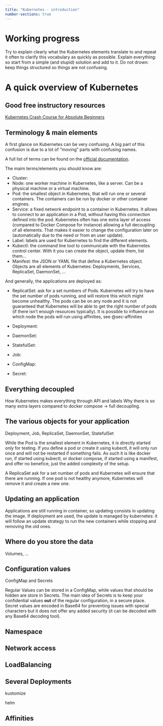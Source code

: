 ```yaml
---
title: "Kubernetes - introduction"
number-sections: true
---
```


# Working progress

Try to explain clearly what the Kubernetes elements translate to and repeat it often to clarify this vocabulary as quickly as possible.
Explain everything: so start from a simple (and stupid) solution and add to it.
Do not drown: keep things structured so things are not confusing.

# A quick overview of Kubernetes

## Good free instructory resources

[Kubernetes Crash Course for Absolute Beginners](https://www.youtube.com/watch?v=s_o8dwzRlu4&t=3s)

## Terminology & main elements

A first glance on Kubernetes can be very confusing. A big part of this confusion is due to a lot of "moving" parts with confusing names.

A full list of terms can be found on the [official documentation](https://kubernetes.io/docs/reference/glossary/?fundamental=true).

The maim terms/elements you should know are:

* Cluster: 
* Node: one worker machine in Kubernetes, like a server. Can be a physical machine or a virtual machine.
* Pod: the smallest object in Kubernetes, that will run one or several containers. The containers can be run by docker or other container engines.
* Service: a fixed network endpoint to a container in Kubernetes. It allows to connect to an application in a Pod, without having this connection defined into the pod. Kubernetes often has one extra layer of access (compared to Docker Compose for instance) allowing a full decoupling of all elements. That makes it easier to change the configuration later on (automatically due to the need or from an user update).
* Label: labels are used for Kubernetes to find the different elements.
* Kubectl: the command line tool to communicate with the Kubernetes control center. With it you can create the object, update them, list them...
* Manifest: the JSON or YAML file that define a Kubernetes object. Objects are all elements of Kubernetes: Deployments, Services, ReplicaSet, DaemonSet, ...

And generally, the applications are deployed as:

* ReplicatSet: ask for a set numbers of Pods. Kubernetes will try to have the set number of pods running, and will restore this which might become unhealthy. The pods can be on any node and it is not guaranteed that Kubernetes will be able to get the right number of pods (if there isn't enough resources typically). It is possible to influence on which node the pods will run using affinities, see @sec-affinities
* Deployment:
* DaemonSet:
* StatefulSet:
* Job:

* ConfigMap:
* Secret:

## Everything decoupled

How Kubernetes makes everything through API and labels
Why there is so many extra layers compared to docker compose -> full decoupling.

## The various objects for your application

Deployment, Job, ReplicaSet, DaemonSet, StatefulSet

While the Pod is the smallest element in Kubernetes, it is directly started *only* for testing. If you define a pod or create it using kubectl, it will only run once and will not be restarted if something fails. As such it is like docker run, if started using kubectl, or docker compose, if started using a manifest, and offer no benefice, just the added complexity of the setup.

A ReplicaSet ask for a set number of pods and Kubernetes will ensure that there are running. If one pod is not healthy anymore, Kubernetes will remove it and create a new one.

## Updating an application

Applications are still running in container, so updating consists in updating the image. If deployment are used, the update is managed by kubernetes: it will follow an update strategy to run the new containers while stopping and removing the old ones.

## Where do you store the data

Volumes, ...

## Configuration values

ConfigMap and Secrets

Regular Values can be stored in a ConfigMap, while values that should be hidden are store in Secrets. The main idea of Secrets is to keep your confidential values **out** of the regular configuration, in a secure place. Secret values are encoded in Base64 for preventing issues with special characters but it does not offer any added security (it can be decoded with any Base64 decoding tool).

## Namespace

## Network access

## LoadBalancing

## Several Deployments

kustomize

helm

## Affinities {#sec-affinities}
